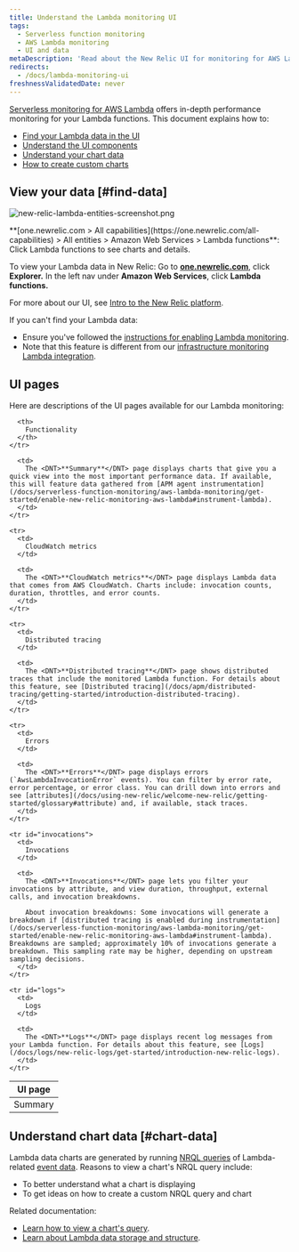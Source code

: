 ```yaml
---
title: Understand the Lambda monitoring UI
tags:
  - Serverless function monitoring
  - AWS Lambda monitoring
  - UI and data
metaDescription: 'Read about the New Relic UI for monitoring for AWS Lambda functions, including details about the UI pages and charts.'
redirects:
  - /docs/lambda-monitoring-ui
freshnessValidatedDate: never
---
```


[Serverless monitoring for AWS Lambda](/docs/introduction-new-relic-monitoring-aws-lambda) offers in-depth performance monitoring for your Lambda functions. This document explains how to:

* [Find your Lambda data in the UI](#find-data)
* [Understand the UI components](#ui-pages)
* [Understand your chart data](#chart-data)
* [How to create custom charts](#chart-data)

## View your data [#find-data]

<img
  title="new-relic-lambda-entities-screenshot.png"
  alt="new-relic-lambda-entities-screenshot.png"
  src="/images/lambda_screenshot-full_all-entities.webp"
/>

<figcaption>
  <DNT>**[one.newrelic.com > All capabilities](https://one.newrelic.com/all-capabilities) > All entities > Amazon Web Services > Lambda functions**</DNT>: Click Lambda functions to see charts and details.
</figcaption>

To view your Lambda data in New Relic: Go to <DNT>**[one.newrelic.com](https://one.newrelic.com/all-capabilities)**</DNT>, click <DNT>**Explorer.**</DNT> In the left nav under <DNT>**Amazon Web Services**</DNT>, click <DNT>**Lambda functions.**</DNT>

For more about our UI, see [Intro to the New Relic platform](/docs/project-wanda-early-access-future-new-relic-platform).

<Callout variant="important">
  If you can't find your Lambda data:

  * Ensure you've followed the [instructions for enabling Lambda monitoring](/docs/install-enable-new-relics-monitoring-aws-lambda).
  * Note that this feature is different from our [infrastructure monitoring Lambda integration](/docs/integrations/amazon-integrations/aws-integrations-list/aws-lambda-monitoring-integration).
</Callout>

## UI pages

Here are descriptions of the UI pages available for our Lambda monitoring:

<table>
  <thead>
    <tr>
      <th style={{ width: "150px" }}>
        UI page
      </th>

      <th>
        Functionality
      </th>
    </tr>
  </thead>

  <tbody>
    <tr>
      <td>
        Summary
      </td>

      <td>
        The <DNT>**Summary**</DNT> page displays charts that give you a quick view into the most important performance data. If available, this will feature data gathered from [APM agent instrumentation](/docs/serverless-function-monitoring/aws-lambda-monitoring/get-started/enable-new-relic-monitoring-aws-lambda#instrument-lambda).
      </td>
    </tr>

    <tr>
      <td>
        CloudWatch metrics
      </td>

      <td>
        The <DNT>**CloudWatch metrics**</DNT> page displays Lambda data that comes from AWS CloudWatch. Charts include: invocation counts, duration, throttles, and error counts.
      </td>
    </tr>

    <tr>
      <td>
        Distributed tracing
      </td>

      <td>
        The <DNT>**Distributed tracing**</DNT> page shows distributed traces that include the monitored Lambda function. For details about this feature, see [Distributed tracing](/docs/apm/distributed-tracing/getting-started/introduction-distributed-tracing).
      </td>
    </tr>

    <tr>
      <td>
        Errors
      </td>

      <td>
        The <DNT>**Errors**</DNT> page displays errors (`AwsLambdaInvocationError` events). You can filter by error rate, error percentage, or error class. You can drill down into errors and see [attributes](/docs/using-new-relic/welcome-new-relic/getting-started/glossary#attribute) and, if available, stack traces.
      </td>
    </tr>

    <tr id="invocations">
      <td>
        Invocations
      </td>

      <td>
        The <DNT>**Invocations**</DNT> page lets you filter your invocations by attribute, and view duration, throughput, external calls, and invocation breakdowns.

        About invocation breakdowns: Some invocations will generate a breakdown if [distributed tracing is enabled during instrumentation](/docs/serverless-function-monitoring/aws-lambda-monitoring/get-started/enable-new-relic-monitoring-aws-lambda#instrument-lambda). Breakdowns are sampled; approximately 10% of invocations generate a breakdown. This sampling rate may be higher, depending on upstream sampling decisions.
      </td>
    </tr>

    <tr id="logs">
      <td>
        Logs
      </td>

      <td>
        The <DNT>**Logs**</DNT> page displays recent log messages from your Lambda function. For details about this feature, see [Logs](/docs/logs/new-relic-logs/get-started/introduction-new-relic-logs).
      </td>
    </tr>
  </tbody>
</table>

## Understand chart data [#chart-data]

Lambda data charts are generated by running [NRQL queries](/docs/insights/nrql-new-relic-query-language/using-nrql/introduction-nrql) of Lambda-related [event data](/docs/understand-your-lambda-data#data-structure). Reasons to view a chart's NRQL query include:

* To better understand what a chart is displaying
* To get ideas on how to create a custom NRQL query and chart

Related documentation:

* [Learn how to view a chart's query](/docs/new-relic-solutions/new-relic-one/introduction-new-relic-platform#view-query).
* [Learn about Lambda data storage and structure](/docs/understand-your-lambda-data).
